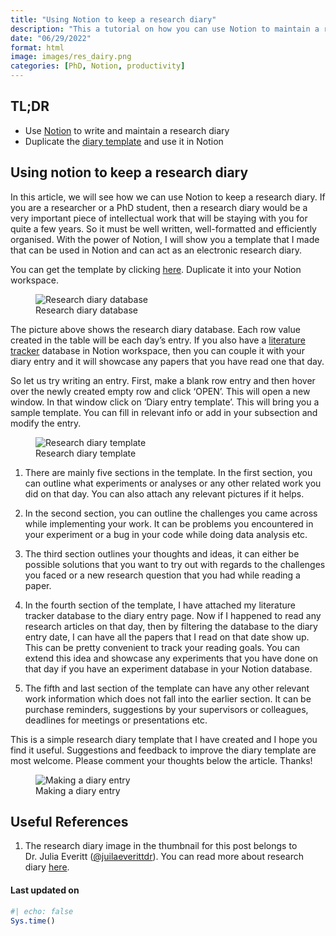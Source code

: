```yaml
---
title: "Using Notion to keep a research diary"
description: "This a tutorial on how you can use Notion to maintain a research diary if you are a researcher or a PhD student"
date: "06/29/2022"
format: html
image: images/res_dairy.png
categories: [PhD, Notion, productivity]
---
```


## TL;DR

* Use [Notion](https://www.notion.so/desktop) to write and maintain a research diary
* Duplicate the [diary template](https://jeweljohnson.notion.site/c44a2ec5f518456abfd032642220f26a?v=4adfe4fb5df54e7aac3b000b9152d164) and use it in Notion

## Using notion to keep a research diary

In this article, we will see how we can use Notion to keep a research diary. If you are a researcher or a PhD student, then a research diary would be a very important piece of intellectual work that will be staying with you for quite a few years. So it must be well written, well-formatted and efficiently organised. With the power of Notion, I will show you a template that I made that can be used in Notion and can act as an electronic research diary.

You can get the template by clicking [here](https://jeweljohnson.notion.site/c44a2ec5f518456abfd032642220f26a?v=4adfe4fb5df54e7aac3b000b9152d164). Duplicate it into your Notion workspace.

::: column-page
![Research diary database](images/diary.png)
:::

The picture above shows the research diary database. Each row value created in the table will be each day's entry. If you also have a [literature tracker](https://jeweljohnsonj.github.io/one-carat-blog/posts/notion_literature/) database in Notion workspace, then you can couple it with your diary entry and it will showcase any papers that you have read one that day.

So let us try writing an entry. First, make a blank row entry and then hover over the newly created empty row and click 'OPEN'. This will open a new window. In that window click on 'Diary entry template'. This will bring you a sample template. You can fill in relevant info or add in your subsection and modify the entry.

::: column-page
![Research diary template](images/dairy_entry.png)
:::

1.  There are mainly five sections in the template. In the first section, you can outline what experiments or analyses or any other related work you did on that day. You can also attach any relevant pictures if it helps.

2.  In the second section, you can outline the challenges you came across while implementing your work. It can be problems you encountered in your experiment or a bug in your code while doing data analysis etc.

3.  The third section outlines your thoughts and ideas, it can either be possible solutions that you want to try out with regards to the challenges you faced or a new research question that you had while reading a paper.

4.  In the fourth section of the template, I have attached my literature tracker database to the diary entry page. Now if I happened to read any research articles on that day, then by filtering the database to the diary entry date, I can have all the papers that I read on that date show up. This can be pretty convenient to track your reading goals. You can extend this idea and showcase any experiments that you have done on that day if you have an experiment database in your Notion database.

5.  The fifth and last section of the template can have any other relevant work information which does not fall into the earlier section. It can be purchase reminders, suggestions by your supervisors or colleagues, deadlines for meetings or presentations etc.

This is a simple research diary template that I have created and I hope you find it useful. Suggestions and feedback to improve the diary template are most welcome. Please comment your thoughts below the article. Thanks!

::: column-page
![Making a diary entry](images/dairy.gif)
:::

## Useful References {.unnumbered .appendix}

1.  The research diary image in the thumbnail for this post belongs to Dr. Julia Everitt ([\@juilaeverittdr](https://twitter.com/juliaeverittdr)). You can read more about research diary [here](https://thrivingparttime.com/2021/03/15/my-research-diary-recording-the-twists-and-turns-of-a-part-time-doctorate/).

#### Last updated on {.unnumbered .unlisted}

```r
#| echo: false
Sys.time()
```

<a hidden href="https://info.flagcounter.com/ynrK"><img src="https://s11.flagcounter.com/count2/ynrK/bg_000000/txt_FFFFFF/border_F0F0F0/columns_5/maxflags_25/viewers_0/labels_1/pageviews_1/flags_0/percent_0/" alt="Flag Counter" border="0"/></a>
